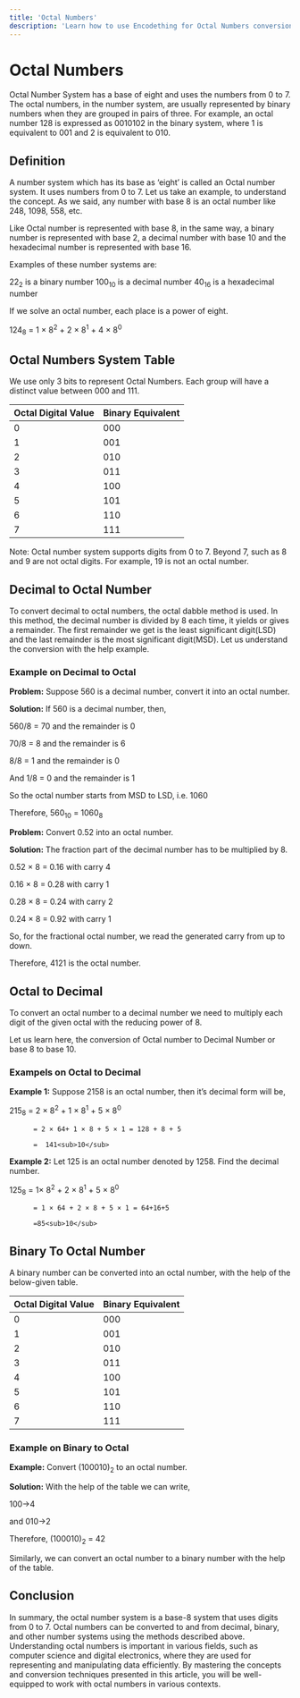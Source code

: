 ```yaml
---
title: 'Octal Numbers'   
description: 'Learn how to use Encodething for Octal Numbers conversions'
---
```


# Octal Numbers

Octal Number System has a base of eight and uses the numbers from 0 to 7. The octal numbers, in the number system, are usually represented by binary numbers when they are grouped in pairs of three. For example, an octal number 128 is expressed as 0010102 in the binary system, where 1 is equivalent to 001 and 2 is equivalent to 010.

## Definition

A number system which has its base as ‘eight’ is called an Octal number system. It uses numbers from 0 to 7. Let us take an example, to understand the concept. As we said, any number with base 8 is an octal number like 248, 1098, 558, etc.

Like Octal number is represented with base 8, in the same way, a binary number is represented with base 2, a decimal number with base 10 and the hexadecimal number is represented with base 16.

Examples of these number systems are:

22<sub>2</sub> is a binary number
100<sub>10</sub> is a decimal number
40<sub>16</sub> is a hexadecimal number

If we solve an octal number, each place is a power of eight.

124<sub>8</sub> = 1 × 8<sup>2</sup> + 2 × 8<sup>1</sup> + 4 × 8<sup>0</sup>

## Octal Numbers System Table

We use only 3 bits to represent Octal Numbers. Each group will have a distinct value between 000 and 111.

| Octal Digital Value      | Binary Equivalent |
| ----------- | ----------- |
| 0      | 000       |
| 1   | 001        |
| 2   | 010        |
| 3      | 011       |
| 4   | 100        |
| 5      | 101       |
| 6   | 110        |
| 7      | 111       |

Note: Octal number system supports digits from 0 to 7. Beyond 7, such as 8 and 9 are not octal digits. For example, 19 is not an octal number.


## Decimal to Octal Number

To convert decimal to octal numbers, the octal dabble method is used. In this method, the decimal number is divided by 8 each time, it yields or gives a remainder. The first remainder we get is the least significant digit(LSD) and the last remainder is the most significant digit(MSD). Let us understand the conversion with the help example.

### Example on Decimal to Octal

**Problem:** Suppose 560 is a decimal number, convert it into an octal number.

**Solution:** If 560 is a decimal number, then,

560/8 = 70 and the remainder is 0

70/8 = 8 and the remainder is 6

8/8 = 1 and the remainder is 0

And 1/8 = 0 and the remainder is 1

So the octal number starts from MSD to LSD, i.e. 1060

Therefore, 560<sub>10</sub> = 1060<sub>8</sub>

**Problem:** Convert 0.52 into an octal number.

**Solution:** The fraction part of the decimal number has to be multiplied by 8. 

0.52 × 8 = 0.16 with carry 4

0.16 × 8 = 0.28 with carry 1

0.28 × 8 = 0.24 with carry 2

0.24 × 8 = 0.92 with carry 1

So, for the fractional octal number, we read the generated carry from up to down.

Therefore, 4121 is the octal number.

## Octal to Decimal

To convert an octal number to a decimal number we need to multiply each digit of the given octal with the reducing power of 8. 

Let us learn here, the conversion of Octal number to Decimal Number or base 8 to base 10.

### Exampels on Octal to Decimal

**Example 1:** Suppose 2158 is an octal number, then it’s decimal form will be,

215<sub>8</sub> = 2 × 8<sup>2</sup> + 1 × 8<sup>1</sup> + 5 × 8<sup>0</sup>

          = 2 × 64+ 1 × 8 + 5 × 1 = 128 + 8 + 5

          =  141<sub>10</sub>

**Example 2:** Let 125 is an octal number denoted by 1258. Find the decimal number.

125<sub>8</sub> = 1× 8<sup>2</sup> + 2 × 8<sup>1</sup> + 5 × 8<sup>0</sup>

          = 1 × 64 + 2 × 8 + 5 × 1 = 64+16+5

          =85<sub>10</sub>

## Binary To Octal Number

A binary number can be converted into an octal number, with the help of the below-given table.

| Octal Digital Value      | Binary Equivalent |
| ----------- | ----------- |
| 0      | 000       |
| 1   | 001        |
| 2   | 010        |
| 3      | 011       |
| 4   | 100        |
| 5      | 101       |
| 6   | 110        |
| 7      | 111       |

### Example on Binary to Octal

**Example:** Convert (100010)<sub>2</sub> to an octal number.

**Solution:** With the help of the table we can write,

100→4

and 010→2

Therefore, (100010)<sub>2</sub> = 42

Similarly, we can convert an octal number to a binary number with the help of the table.

## Conclusion

In summary, the octal number system is a base-8 system that uses digits from 0 to 7. Octal numbers can be converted to and from decimal, binary, and other number systems using the methods described above. Understanding octal numbers is important in various fields, such as computer science and digital electronics, where they are used for representing and manipulating data efficiently. By mastering the concepts and conversion techniques presented in this article, you will be well-equipped to work with octal numbers in various contexts.